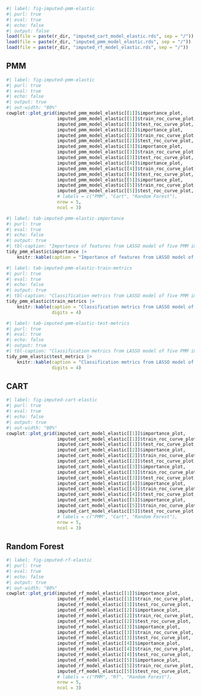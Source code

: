 ``` r
#| label: fig-imputed-pmm-elastic
#| purl: true
#| eval: true
#| echo: false
#| output: false
load(file = paste(r_dir, "imputed_cart_model_elastic.rds", sep = "/"))
load(file = paste(r_dir, "imputed_pmm_model_elastic.rds", sep = "/"))
load(file = paste(r_dir, "imputed_rf_model_elastic.rds", sep = "/"))

```


::: {.panel-tabset}

## PMM

``` r
#| label: fig-imputed-pmm-elastic
#| purl: true
#| eval: true
#| echo: false
#| output: true
#| out-width: "80%"
cowplot::plot_grid(imputed_pmm_model_elastic[[1]]$importance_plot,
                   imputed_pmm_model_elastic[[1]]$train_roc_curve_plot,
                   imputed_pmm_model_elastic[[1]]$test_roc_curve_plot,
                   imputed_pmm_model_elastic[[2]]$importance_plot,
                   imputed_pmm_model_elastic[[2]]$train_roc_curve_plot,
                   imputed_pmm_model_elastic[[2]]$test_roc_curve_plot,
                   imputed_pmm_model_elastic[[3]]$importance_plot,
                   imputed_pmm_model_elastic[[3]]$train_roc_curve_plot,
                   imputed_pmm_model_elastic[[3]]$test_roc_curve_plot,
                   imputed_pmm_model_elastic[[4]]$importance_plot,
                   imputed_pmm_model_elastic[[4]]$train_roc_curve_plot,
                   imputed_pmm_model_elastic[[4]]$test_roc_curve_plot,
                   imputed_pmm_model_elastic[[5]]$importance_plot,
                   imputed_pmm_model_elastic[[5]]$train_roc_curve_plot,
                   imputed_pmm_model_elastic[[5]]$test_roc_curve_plot,
                   # labels = c("PMM", "Cart", "Random Forest"),
                   nrow = 5,
                   ncol = 3)

```

``` r
#| label: tab-imputed-pmm-elastic-importance
#| purl: true
#| eval: true
#| echo: false
#| output: true
#| tbl-caption: "Importance of features from LASSO model of five PMM imputed datasets."
tidy_pmm_elastic$importance |>
    knitr::kable(caption = "Importance of features from LASSO model of five PMM imputed datasets.")

```

``` r
#| label: tab-imputed-pmm-elastic-train-metrics
#| purl: true
#| eval: true
#| echo: false
#| output: true
#| tbl-caption: "Classification metrics from LASSO model of five PMM imputed datasets (Training Data)."
tidy_pmm_elastic$train_metrics |>
    knitr::kable(caption = "Classification metrics from LASSO model of five PMM imputed datasets (Training Data).",
                 digits = 4)

```

``` r
#| label: tab-imputed-pmm-elastic-test-metrics
#| purl: true
#| eval: true
#| echo: false
#| output: true
#| tbl-caption: "Classification metrics from LASSO model of five PMM imputed datasets (Testing Data)."
tidy_pmm_elastic$test_metrics |>
    knitr::kable(caption = "Classification metrics from LASSO model of five PMM imputed datasets (Testing Data).",
                 digits = 4)

```

## CART

``` r
#| label: fig-imputed-cart-elastic
#| purl: true
#| eval: true
#| echo: false
#| output: true
#| out-width: "80%"
cowplot::plot_grid(imputed_cart_model_elastic[[1]]$importance_plot,
                   imputed_cart_model_elastic[[1]]$train_roc_curve_plot,
                   imputed_cart_model_elastic[[1]]$test_roc_curve_plot,
                   imputed_cart_model_elastic[[2]]$importance_plot,
                   imputed_cart_model_elastic[[2]]$train_roc_curve_plot,
                   imputed_cart_model_elastic[[2]]$test_roc_curve_plot,
                   imputed_cart_model_elastic[[3]]$importance_plot,
                   imputed_cart_model_elastic[[3]]$train_roc_curve_plot,
                   imputed_cart_model_elastic[[3]]$test_roc_curve_plot,
                   imputed_cart_model_elastic[[4]]$importance_plot,
                   imputed_cart_model_elastic[[4]]$train_roc_curve_plot,
                   imputed_cart_model_elastic[[4]]$test_roc_curve_plot,
                   imputed_cart_model_elastic[[5]]$importance_plot,
                   imputed_cart_model_elastic[[5]]$train_roc_curve_plot,
                   imputed_cart_model_elastic[[5]]$test_roc_curve_plot,
                   # labels = c("PMM", "Cart", "Random Forest"),
                   nrow = 5,
                   ncol = 3)

```

## Random Forest

``` r
#| label: fig-imputed-rf-elastic
#| purl: true
#| eval: true
#| echo: false
#| output: true
#| out-width: "80%"
cowplot::plot_grid(imputed_rf_model_elastic[[1]]$importance_plot,
                   imputed_rf_model_elastic[[1]]$train_roc_curve_plot,
                   imputed_rf_model_elastic[[1]]$test_roc_curve_plot,
                   imputed_rf_model_elastic[[2]]$importance_plot,
                   imputed_rf_model_elastic[[2]]$train_roc_curve_plot,
                   imputed_rf_model_elastic[[2]]$test_roc_curve_plot,
                   imputed_rf_model_elastic[[3]]$importance_plot,
                   imputed_rf_model_elastic[[3]]$train_roc_curve_plot,
                   imputed_rf_model_elastic[[3]]$test_roc_curve_plot,
                   imputed_rf_model_elastic[[4]]$importance_plot,
                   imputed_rf_model_elastic[[4]]$train_roc_curve_plot,
                   imputed_rf_model_elastic[[4]]$test_roc_curve_plot,
                   imputed_rf_model_elastic[[5]]$importance_plot,
                   imputed_rf_model_elastic[[5]]$train_roc_curve_plot,
                   imputed_rf_model_elastic[[5]]$test_roc_curve_plot,
                   # labels = c("PMM", "Rf", "Random Forest"),
                   nrow = 5,
                   ncol = 3)

```

:::
